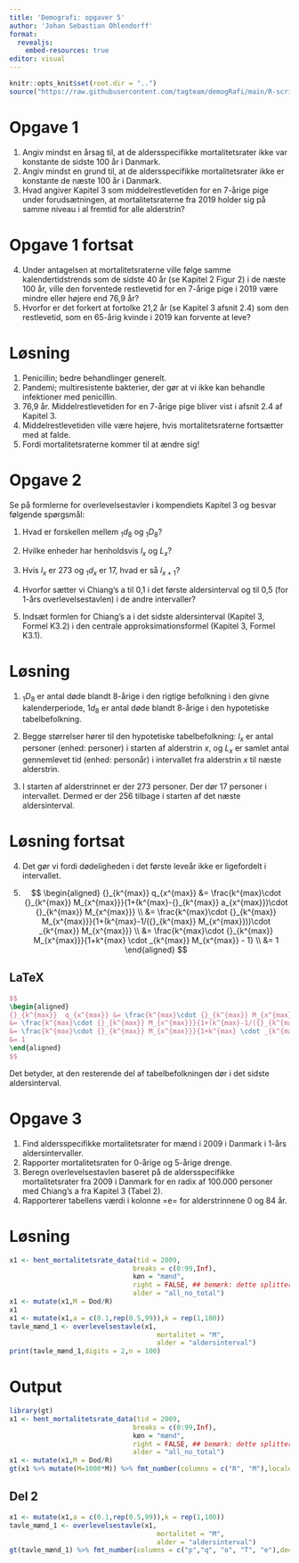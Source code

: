 ```yaml
---
title: 'Demografi: opgaver 5'
author: 'Johan Sebastian Ohlendorff'
format: 
  revealjs:
    embed-resources: true
editor: visual
---
```


```r
knitr::opts_knit$set(root.dir = "..")
source("https://raw.githubusercontent.com/tagteam/demogRafi/main/R-scripts/demofunk.R")
```

# Opgave 1
1. Angiv mindst en årsag til, at de aldersspecifikke
   mortalitetsrater ikke var konstante de sidste 100 år i Danmark.
2. Angiv mindst en grund til, at de aldersspecifikke 
   mortalitetsrater ikke er konstante de næste 100 år i Danmark.
3. Hvad angiver Kapitel 3 som middelrestlevetiden for en
   7-årige pige under forudsætningen, at mortalitetsraterne
   fra 2019 holder sig på samme niveau i al fremtid for alle alderstrin? 
   
# Opgave 1 fortsat
4. Under antagelsen at mortalitetsraterne ville følge samme kalendertidstrends 
   som de sidste 40 år (se Kapitel 2 Figur 2) i de næste 
   100 år, ville den forventede restlevetid for en 7-årige pige i 2019
   være mindre eller højere end 76,9 år?
5. Hvorfor er det forkert at fortolke 21,2 år (se Kapitel 3 afsnit 2.4) som den 
   restlevetid, som en 65-årig kvinde i 2019 kan forvente at leve?  

# Løsning

1. Penicillin; bedre behandlinger generelt. 
2. Pandemi; multiresistente bakterier, der gør at vi ikke kan behandle infektioner med penicillin. 
3. 76,9 år. Middelrestlevetiden for en 7-årige pige bliver vist i afsnit 2.4 af Kapitel 3.
4. Middelrestlevetiden ville være højere, hvis mortalitetsraterne fortsætter med at falde.
5. Fordi mortalitetsraterne kommer til at ændre sig!

# Opgave 2

Se på formlerne for overlevelsestavler i kompendiets Kapitel 3 og besvar følgende spørgsmål:

1. Hvad er forskellen mellem ${}_1d_8$ og ${}_1D_8$?

2. Hvilke enheder har henholdsvis $l_x$ og $L_x$?

3. Hvis $l_x$ er 273 og ${}_1d_x$ er 17, hvad er så $l_{x+1}$?

4. Hvorfor sætter vi Chiang's a til 0,1 i det første aldersinterval og til 0,5 (for 1-års overlevelsestavlen) i de andre intervaller?

5. Indsæt formlen for Chiang's a i det sidste aldersinterval (Kapitel 3, Formel K3.2) i 
        den centrale approksimationsformel (Kapitel 3, Formel K3.1).

# Løsning

1. ${}_1D_8$ er antal døde blandt 8-årige i den rigtige befolkning i den givne kalenderperiode, $_{}1d_8$ er antal døde blandt 8-årige i den hypotetiske tabelbefolkning.

2. Begge størrelser hører til den hypotetiske tabelbefolkning: $l_x$ er antal personer (enhed: personer) i starten af alderstrin $x$, og $L_x$ er samlet antal gennemlevet tid (enhed: personår) i intervallet fra alderstrin $x$ til næste alderstrin.

3. I starten af alderstrinnet er der 273 personer. Der dør 17 personer i intervallet. Dermed er der 256 tilbage i starten af det næste aldersinterval.

# Løsning fortsat

4. Det gør vi fordi dødeligheden i det første leveår ikke er ligefordelt i intervallet.

5. 
$$
\begin{aligned}
{}_{k^{max}}  q_{x^{max}} &= \frac{k^{max}\cdot {}_{k^{max}} M_{x^{max}}}{1+(k^{max}-{}_{k^{max}}  a_{x^{max}})\cdot {}_{k^{max}} M_{x^{max}}} \\
&= \frac{k^{max}\cdot {}_{k^{max}} M_{x^{max}}}{1+(k^{max}-1/({}_{k^{max}}  M_{x^{max}}))\cdot _{k^{max}} M_{x^{max}}} \\
&= \frac{k^{max}\cdot {}_{k^{max}} M_{x^{max}}}{1+k^{max} \cdot _{k^{max}} M_{x^{max}} - 1} \\
&= 1
\end{aligned}
$$

## LaTeX

``` TeX
$$
\begin{aligned}
{}_{k^{max}}  q_{x^{max}} &= \frac{k^{max}\cdot {}_{k^{max}} M_{x^{max}}}{1+(k^{max}-{}_{k^{max}}  a_{x^{max}})\cdot {}_{k^{max}} M_{x^{max}}} \\
&= \frac{k^{max}\cdot {}_{k^{max}} M_{x^{max}}}{1+(k^{max}-1/({}_{k^{max}}  M_{x^{max}}))\cdot _{k^{max}} M_{x^{max}}} \\
&= \frac{k^{max}\cdot {}_{k^{max}} M_{x^{max}}}{1+k^{max} \cdot _{k^{max}} M_{x^{max}} - 1} \\
&= 1
\end{aligned}
$$
```


Det betyder, at den resterende del af tabelbefolkningen dør i det sidste aldersinterval.

# Opgave 3

1. Find aldersspecifikke mortalitetsrater for mænd i 2009 i Danmark i 1-års aldersintervaller.
2. Rapporter mortalitetsraten for 0-årige og 5-årige drenge.
3. Beregn overlevelsestavlen baseret på de aldersspecifikke mortalitetsrater fra 2009 i Danmark for en radix af 100.000
   personer med Chiang's a fra Kapitel 3 (Tabel 2).
4. Rapporterer tabellens værdi i kolonne =e= for alderstrinnene 0 og 84 år.

# Løsning

``` R
x1 <- hent_mortalitetsrate_data(tid = 2009,
                               breaks = c(0:99,Inf),
                               køn = "mænd",
                               right = FALSE, ## bemærk: dette splitter 0 og 1-årige ad
                               alder = "all_no_total")
x1 <- mutate(x1,M = Dod/R)
x1
x1 <- mutate(x1,a = c(0.1,rep(0.5,99)),k = rep(1,100))
tavle_mænd_1 <- overlevelsestavle(x1,
                                     mortalitet = "M",
                                     alder = "aldersinterval")
print(tavle_mænd_1,digits = 2,n = 100)
``` 

# Output

```r
library(gt)
x1 <- hent_mortalitetsrate_data(tid = 2009,
                               breaks = c(0:99,Inf),
                               køn = "mænd",
                               right = FALSE, ## bemærk: dette splitter 0 og 1-årige ad
                               alder = "all_no_total")
x1 <- mutate(x1,M = Dod/R)
gt(x1 %>% mutate(M=1000*M)) %>% fmt_number(columns = c("R", "M"),locale="da")
```

## Del 2
```R
x1 <- mutate(x1,a = c(0.1,rep(0.5,99)),k = rep(1,100))
tavle_mænd_1 <- overlevelsestavle(x1,
                                     mortalitet = "M",
                                     alder = "aldersinterval")
gt(tavle_mænd_1) %>% fmt_number(columns = c("p","q", "o", "T", "e"),decimals = 1,locale="da") %>% fmt_number(columns = c("l","d","L"),decimals = 0,locale="da")
```

